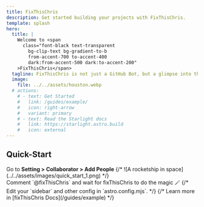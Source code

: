 ```yaml
---
title: FixThisChris
description: Get started building your projects with FixThisChris.
template: splash
hero:
  title: |
    Welcome to <span
      class="font-black text-transparent
        bg-clip-text bg-gradient-to-b
        from-accent-700 to-accent-400
        dark:from-accent-500 dark:to-accent-200"
    >FixThisChris</span>
  tagline: FixThisChris is not just a GitHub Bot, but a glimpse into the future of automated code maintenance!
  image:
    file: ../../assets/houston.webp
  # actions:
    # - text: Get Started
    #   link: /guides/example/
    #   icon: right-arrow
    #   variant: primary
    # - text: Read the Starlight docs
    #   link: https://starlight.astro.build
    #   icon: external
---
```



## Quick-Start

<CardGrid stagger>
	<Card title="Add Chris as Collaborator" icon="github">
		<span class="flex h-auto mb-4">Go to <b class="ml-2"> Setting > Collaborator > Add People</b></span>
    {/* ![A rocketship in space](../../assets/images/quick_start_1.png) */}
    <br/>
	</Card>
	<Card title="Create or Go to any issue" icon="add-document">
    Comment `@fixThisChris` and wait for fixThisChris to do the magic 🪄
	</Card>
	{/* <Card title="Usage" icon="setting">
		Edit your `sidebar` and other config in `astro.config.mjs`.
	</Card> */}
	{/* <Card title="Read the docs" icon="open-book">
		Learn more in [fixThisChris Docs](/guides/example)
	</Card> */}
</CardGrid>
